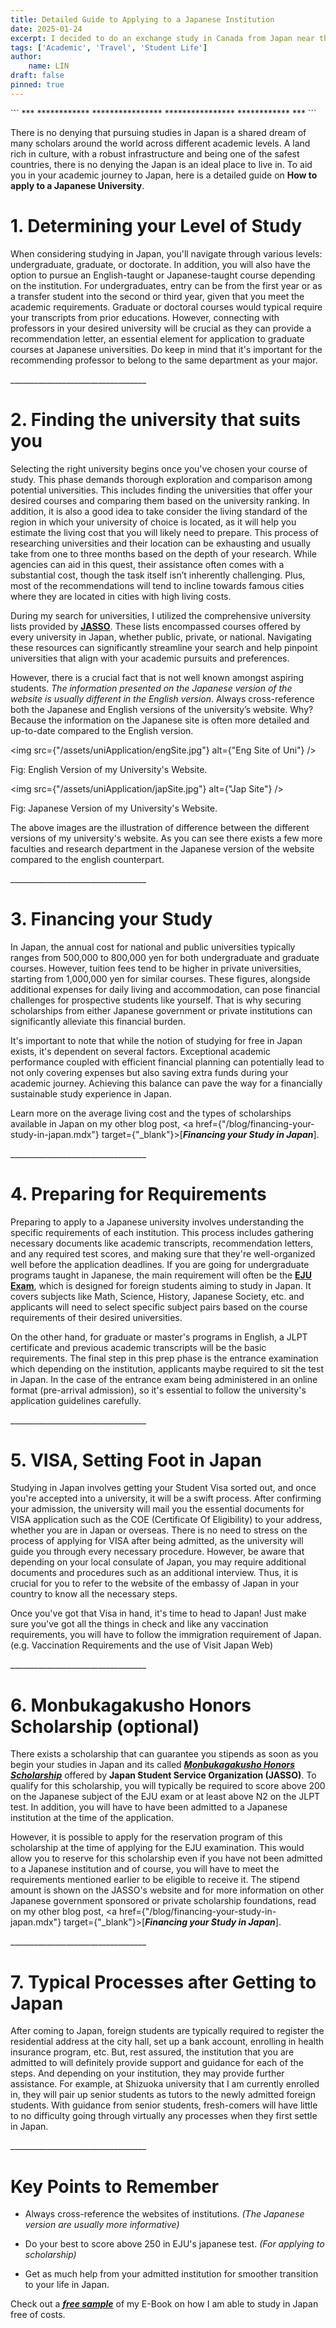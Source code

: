 ```yaml
---
title: Detailed Guide to Applying to a Japanese Institution
date: 2025-01-24
excerpt: I decided to do an exchange study in Canada from Japan near the end of 2024 which has been one of the most rewarding experiences that I have ever had. Experiencing different cultures and being able to compare the different lifestyles surely widens your perspective on the world.
tags: ['Academic', 'Travel', 'Student Life']
author:
    name: LIN
draft: false
pinned: true
---
```


<div className={"text-center text-red-900"}>
    ```
    ***
    ************
    ****************
    ****************
    ************
    ***
    ```
</div>


There is no denying that pursuing studies in Japan is a shared dream of many scholars around the world across different academic levels.
A land rich in culture, with a robust infrastructure and being one of the safest countries, there is no denying the Japan is an ideal place to live in.
To aid you in your academic journey to Japan, here is a detailed guide on **How to apply to a Japanese University**.

# 1. Determining your Level of Study

When considering studying in Japan, you'll navigate through various levels: undergraduate, graduate, or doctorate.
In addition, you will also have the option to pursue an English-taught or Japanese-taught course depending on the institution.
For undergraduates, entry can be from the first year or as a transfer student into the second or third year, given that you meet the academic requirements.
Graduate or doctoral courses would typical require your transcripts from prior educations.
However, connecting with professors in your desired university will be crucial as they can provide a recommendation letter, an essential element for application to graduate courses at Japanese universities.
Do keep in mind that it's important for the recommending professor to belong to the same department as your major.

<p className={"text-center"}>__________________________________</p>

# 2. Finding the university that suits you

Selecting the right university begins once you've chosen your course of study.
This phase demands thorough exploration and comparison among potential universities.
This includes finding the universities that offer your desired courses and comparing them based on the university ranking.
In addition, it is also a good idea to take consider the living standard of the region in which your university of choice is located, as it will help you estimate the living cost that you will likely need to prepare.
This process of researching universities and their location can be exhausting and usually take from one to three months based on the depth of your research.
While agencies can aid in this quest, their assistance often comes with a substantial cost, though the task itself isn’t inherently challenging.
Plus, most of the recommendations will tend to incline towards famous cities where they are located in cities with high living costs.

During my search for universities, I utilized the comprehensive university lists provided by <u>**[JASSO](https://www.jasso.go.jp/ryugaku/eju/examinee/use/index.html)**</u>.
These lists encompassed courses offered by every university in Japan, whether public, private, or national.
Navigating these resources can significantly streamline your search and help pinpoint universities that align with your academic pursuits and preferences.

However, there is a crucial fact that is not well known amongst aspiring students.
*The information presented on the Japanese version of the website is usually different in the English version*.
Always cross-reference both the Japanese and English versions of the university’s website.
Why? Because the information on the Japanese site is often more detailed and up-to-date compared to the English version.

<img src={"/assets/uniApplication/engSite.jpg"} alt={"Eng Site of Uni"} />
<p className={"text-center"}>Fig: English Version of my University's Website.</p>

<img src={"/assets/uniApplication/japSite.jpg"} alt={"Jap Site"} />
<p className={"text-center"}>Fig: Japanese Version of my University's Website.</p>

The above images are the illustration of difference between the different versions of my university's website.
As you can see there exists a few more faculties and research department in the Japanese version of the website compared to the english counterpart.

<p className={"text-center"}>__________________________________</p>

# 3. Financing your Study

In Japan, the annual cost for national and public universities typically ranges from 500,000 to 800,000 yen for both undergraduate and graduate courses.
However, tuition fees tend to be higher in private universities, starting from 1,000,000 yen for similar courses.
These figures, alongside additional expenses for daily living and accommodation, can pose financial challenges for prospective students like yourself.
That is why securing scholarships from either Japanese government or private institutions can significantly alleviate this financial burden.

It's important to note that while the notion of studying for free in Japan exists, it's dependent on several factors.
Exceptional academic performance coupled with efficient financial planning can potentially lead to not only covering expenses but also saving extra funds during your academic journey.
Achieving this balance can pave the way for a financially sustainable study experience in Japan.

Learn more on the average living cost and the types of scholarships available in Japan on my other blog post, <a href={"/blog/financing-your-study-in-japan.mdx"} target={"_blank"}>[***Financing your Study in Japan***].</a>

<p className={"text-center"}>__________________________________</p>

# 4. Preparing for Requirements

Preparing to apply to a Japanese university involves understanding the specific requirements of each institution.
This process includes gathering necessary documents like academic transcripts, recommendation letters, and any required test scores, and making sure that they're well-organized well before the application deadlines.
If you are going for undergraduate programs taught in Japanese, the main requirement will often be the <u>**[EJU Exam](https://www.jasso.go.jp/en/ryugaku/eju/about/eju_guide.html)**</u>, which is designed for foreign students aiming to study in Japan.
It covers subjects like Math, Science, History, Japanese Society, etc. and applicants will need to select specific subject pairs based on the course requirements of their desired universities.

On the other hand, for graduate or master's programs in English, a JLPT certificate and previous academic transcripts will be the basic requirements.
The final step in this prep phase is the entrance examination which depending on the institution, applicants maybe required to sit the test in Japan.
In the case of the entrance exam being administered in an online format (pre-arrival admission), so it's essential to follow the university's application guidelines carefully.

<p className={"text-center"}>__________________________________</p>

# 5. VISA, Setting Foot in Japan

Studying in Japan involves getting your Student Visa sorted out, and once you're accepted into a university, it will be a swift process.
After confirming your admission, the university will mail you the essential documents for VISA application such as the COE (Certificate Of Eligibility) to your address, whether you are in Japan or overseas.
There is no need to stress on the process of applying for VISA after being admitted, as the university will guide you through every necessary procedure.
However, be aware that depending on your local consulate of Japan, you may require additional documents and procedures such as an additional interview.
Thus, it is crucial for you to refer to the website of the embassy of Japan in your country to know all the necessary steps.

Once you've got that Visa in hand, it's time to head to Japan!
Just make sure you've got all the things in check and like any vaccination requirements, you will have to follow the immigration requirement of Japan. (e.g. Vaccination Requirements and the use of Visit Japan Web)

<p className={"text-center"}>__________________________________</p>

# 6. Monbukagakusho Honors Scholarship (optional)

There exists a scholarship that can guarantee you stipends as soon as you begin your studies in Japan and its called  [***Monbukagakusho Honors Scholarship***](https://www.jasso.go.jp/en/ryugaku/scholarship_j/shoreihi/yoyaku_eju/index.html) offered by **Japan Student Service Organization (JASSO)**.
To qualify for this scholarship, you will typically be required to score above 200 on the Japanese subject of the EJU exam or at least above N2 on the JLPT test.
In addition, you will have to have been admitted to a Japanese institution at the time of the application.

However, it is possible to apply for the reservation program of this scholarship at the time of applying for the EJU examination.
This would allow you to reserve for this scholarship even if you have not been admitted to a Japanese institution and of course, you will have to meet the requirements mentioned earlier to be eligible to receive it.
The stipend amount is shown on the JASSO's website and for more information on other Japanese government sponsored or private scholarship foundations, read on my other blog post, <a href={"/blog/financing-your-study-in-japan.mdx"} target={"_blank"}>[***Financing your Study in Japan***].</a>

<p className={"text-center"}>__________________________________</p>

# 7. Typical Processes after Getting to Japan

After coming to Japan, foreign students are typically required to register the residential address at the city hall, set up a bank account, enrolling in health insurance program, etc.
But, rest assured, the institution that you are admitted to will definitely provide support and guidance for each of the steps.
And depending on your institution, they may provide further assistance.
For example, at Shizuoka university that I am currently enrolled in, they will pair up senior students as tutors to the newly admitted foreign students.
With guidance from senior students, fresh-comers will have little to no difficulty going through virtually any processes when they first settle in Japan.

<p className={"text-center"}>__________________________________</p>

# Key Points to Remember

- Always cross-reference the websites of institutions. *(The Japanese version are usually more informative)*

- Do your best to score above 250 in EJU's japanese test. *(For applying to scholarship)*

- Get as much help from your admitted institution for smoother transition to your life in Japan.

Check out a <u>[***free sample***](/soon)</u> of my E-Book on how I am able to study in Japan free of costs.